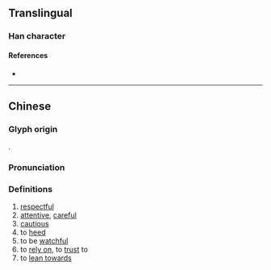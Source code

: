 {{character info/new}}
==Translingual==

===Han character===
{{Han char|rn=9|rad=人|as=14|sn=16|four=|canj=OHXC|ids=⿰亻與}}

====References====
* {{Han ref|kx=0120.040|hdz=10231.040|uh=349C|ud=13468}}

----

==Chinese==
{{zh-forms|t=㒜|s=𠇐}}

===Glyph origin===
{{Han compound|亻|與|ls=psc|c1=s|c2=p}}.

===Pronunciation===
{{zh-pron
|m=yǔ
|c=jyu5
|mc=
|oc=
|ma=
|cat=a,v
}}

===Definitions===
{{zh-hanzi}}

# [[respectful]]
# [[attentive]], [[careful]]
# [[cautious]]
# to [[heed]]
# to be [[watchful]]
# to [[rely on]], to [[trust]] to
# to [[lean towards]]